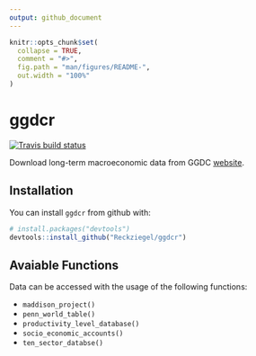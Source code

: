 ```yaml
---
output: github_document
---
```


<!-- README.md is generated from README.Rmd. Please edit that file -->

```r
knitr::opts_chunk$set(
  collapse = TRUE,
  comment = "#>",
  fig.path = "man/figures/README-",
  out.width = "100%"
)
```
# ggdcr

 [![Travis build status](https://travis-ci.org/Reckziegel/ggdcr.svg?branch=master)](https://travis-ci.org/Reckziegel/ggdcr)
 
Download long-term macroeconomic data from GGDC [website](https://www.rug.nl/ggdc/).

## Installation

You can install `ggdcr` from github with:

``` r
# install.packages("devtools")
devtools::install_github("Reckziegel/ggdcr")
```

## Avaiable Functions

Data can be accessed with the usage of the following functions:

- `maddison_project()`
- `penn_world_table()`
- `productivity_level_database()`
- `socio_economic_accounts()`
- `ten_sector_databse()`

